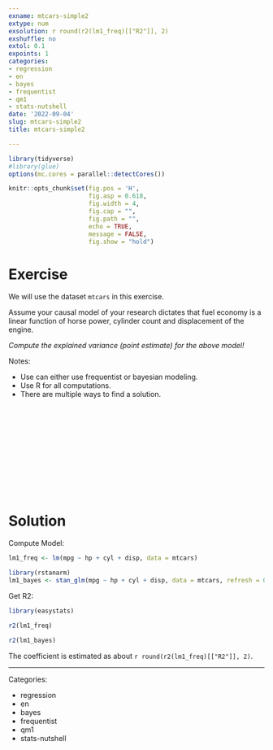 ```yaml
---
exname: mtcars-simple2
extype: num
exsolution: r round(r2(lm1_freq)[["R2"]], 2)
exshuffle: no
extol: 0.1
expoints: 1
categories:
- regression
- en
- bayes
- frequentist
- qm1
- stats-nutshell
date: '2022-09-04'
slug: mtcars-simple2
title: mtcars-simple2

---
```





```r
library(tidyverse)
#library(glue)
options(mc.cores = parallel::detectCores())

```


```r
knitr::opts_chunk$set(fig.pos = 'H',
                      fig.asp = 0.618,
                      fig.width = 4,
                      fig.cap = "", 
                      fig.path = "",
                      echo = TRUE,
                      message = FALSE,
                      fig.show = "hold")
```






# Exercise

We will use the dataset `mtcars` in this exercise.

Assume your causal model of your research dictates that fuel economy is a linear function of horse power, cylinder count and displacement of the engine.

*Compute the explained variance (point estimate) for the above model!*


Notes:

- Use can either use frequentist or bayesian modeling.
- Use R for all computations.
- There are multiple ways to find a solution.



</br>
</br>
</br>
</br>
</br>
</br>
</br>
</br>
</br>
</br>

# Solution

Compute Model:

```r
lm1_freq <- lm(mpg ~ hp + cyl + disp, data = mtcars)

library(rstanarm)
lm1_bayes <- stan_glm(mpg ~ hp + cyl + disp, data = mtcars, refresh = 0)
```


Get R2:

```r
library(easystats)
```


```r
r2(lm1_freq)
```

```r
r2(lm1_bayes)
```


The coefficient is estimated as about `r round(r2(lm1_freq)[["R2"]], 2)`.



---

Categories: 

- regression
- en
- bayes
- frequentist
- qm1
- stats-nutshell

